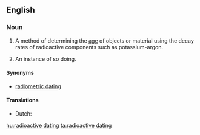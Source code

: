 ==English==

===Noun===
{{en-noun|-|s|head=[[radioactive]] [[dating]]}}

# {{context|uncountable|lang=en}} A method of determining the [[age]] of objects or material using the decay rates of radioactive components such as potassium-argon.
# {{context|countable|lang=en}} An instance of so doing.

====Synonyms====
* [[radiometric dating]]

====Translations====
{{checktrans-top}}
* Dutch: {{t-|nl|radiometrische datering|f}}
{{trans-mid}}
{{trans-bottom}}

[[hu:radioactive dating]]
[[ta:radioactive dating]]
